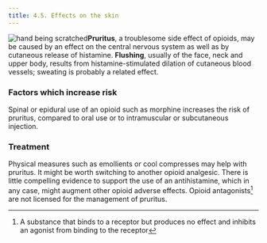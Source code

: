 ```yaml
---
title: 4.5. Effects on the skin
---
```



![hand being scratched](../../assets/con146657.jpg)**Pruritus**, a troublesome side effect of opioids, may be caused by an effect on the central nervous system as well as by cutaneous release of histamine. **Flushing**, usually of the face, neck and upper body, results from histamine-stimulated dilation of cutaneous blood vessels; sweating is probably a related effect.

### Factors which increase risk

Spinal or epidural use of an opioid such as morphine increases the risk of pruritus, compared to oral use or to intramuscular or subcutaneous injection.

### Treatment

Physical measures such as emollients or cool compresses may help with pruritus. It might be worth switching to another opioid analgesic. There is little compelling evidence to support the use of an antihistamine, which in any case, might augment other opioid adverse effects. Opioid antagonists[^1] are not licensed for the management of pruritus.



[^1]: A substance that binds to a receptor but produces no effect and inhibits an agonist from binding to the receptor
